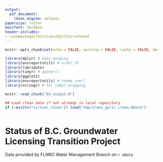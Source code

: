 ```yaml
---
output: 
  pdf_document:
    latex_engine: xelatex
papersize: letter
mainfont: Verdana
header-includes:
- \usepackage[fontsize=12pt]{scrextend}  
---
```



```r
knitr::opts_chunk$set(echo = FALSE, warning = FALSE, cache = FALSE, dev = "cairo_pdf")

library(dplyr) # data munging
library(envreportutils) # order_df
library(lubridate)
library(tidyr) # gather()
library(ggplot2)
library(envreportutils) # theme_soe()
library(stringr) # for label wrapping

knitr::read_chunk("03_output.R")

## Load clean data if not already in local repository
if (!exists("virtual_clean")) load("tmp/trans_gwlic_clean.RData")
```


```r
```
<!--\pagenumbering{gobble}-->


# Status of B.C. Groundwater Licensing Transition Project
Data provided by FLNRO Water Management Branch on `r ddate`

\vspace{30pt}

```r

```

\vspace{20pt}

```r

```

<!--

```r

```

-->

\vspace{20pt}

```r

```

\newpage

```r

```

\newpage

```r

```


